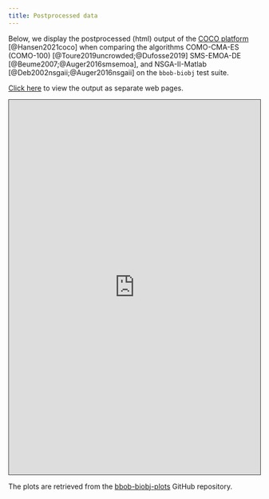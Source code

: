 ```yaml
---
title: Postprocessed data
---
```


Below, we display the postprocessed (html) output of the <a href="https://github.com/numbbo/coco">COCO platform</a> [@Hansen2021coco] when comparing the algorithms COMO-CMA-ES (COMO-100) [@Toure2019uncrowded;@Dufosse2019] SMS-EMOA-DE [@Beume2007;@Auger2016smsemoa], and NSGA-II-Matlab [@Deb2002nsgaii;@Auger2016nsgaii] on the `bbob-biobj` test suite.

<a href="https://numbbo.github.io/bbob-biobj-plots/ppdata-comosmsnsga/COMO-_NSGA-_SMS-E/index.html">Click here</a> to view the output as separate web pages.

<iframe src="https://numbbo.github.io/bbob-biobj-plots/ppdata-comosmsnsga/COMO-_NSGA-_SMS-E/index.html" width="100%" height="750" style="border: 1px solid #3e3f3a;">
	This IFrame displays the performance of COMO-CMA-ES, SMS-EMOA-DE, and NSGA-II-Matlab.
</iframe>

The plots are retrieved from the [bbob-biobj-plots](https://github.com/numbbo/bbob-biobj-plots) GitHub repository. 


